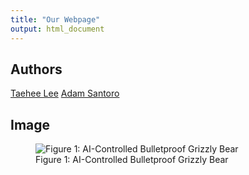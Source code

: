 ```yaml
---
title: "Our Webpage"
output: html_document
---
```


## Authors

[Taehee Lee](https://github.com/133taehee)
[Adam Santoro]()

## Image

![Figure 1: AI-Controlled Bulletproof Grizzly Bear](https://i.kinja-img.com/gawker-media/image/upload/c_fit,f_auto,g_center,pg_1,q_60,w_965/7a47bae768791a28e0c97bbd8644442c.jpg)